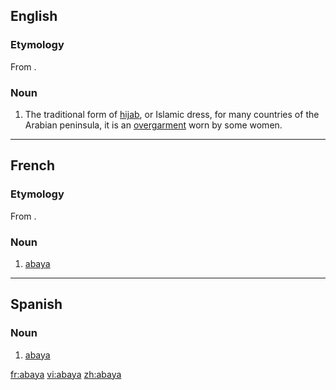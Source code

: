 ==English==
{{wikipedia}}
===Etymology===
From {{etyl|ar}} {{term|عباية|sc=Arab}}.
===Noun===
{{en-noun}}

# The traditional form of [[hijab]], or Islamic dress, for many countries of the Arabian peninsula, it is an [[overgarment]] worn by some women.

----

==French==
===Etymology===
From {{etyl|ar|fr}} {{term|عباية|sc=Arab}}.

===Noun===
{{fr-noun|f}}

# [[#English|abaya]]

----

==Spanish==

===Noun===
{{es-noun-f}}

# [[#English|abaya]]

[[fr:abaya]]
[[vi:abaya]]
[[zh:abaya]]